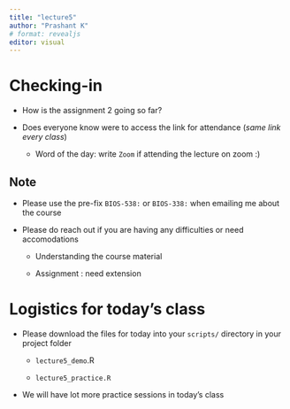```yaml
---
title: "lecture5"
author: "Prashant K"
# format: revealjs
editor: visual
---
```


# Checking-in

-   How is the assignment 2 going so far?

-   Does everyone know were to access the link for attendance (*same link every class*)

    -   Word of the day: write `Zoom` if attending the lecture on zoom :)

## Note

-   Please use the pre-fix `BIOS-538:` or `BIOS-338:` when emailing me about the course

-   Please do reach out if you are having any difficulties or need accomodations

    -   Understanding the course material

    -   Assignment : need extension

# Logistics for today's class

-   Please download the files for today into your `scripts/` directory in your project folder

    -   `lecture5_demo`.R

    -   `lecture5_practice.R`

-   We will have lot more practice sessions in today's class

